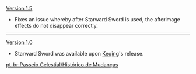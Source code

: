 {{Change History/Header}}
[[Version 1.5]]
*Fixes an issue whereby after Starward Sword is used, the afterimage effects do not disappear correctly.
----
[[Version 1.0]]
*Starward Sword was available upon [[Keqing]]'s release.
<noinclude>


[[pt-br:Passeio Celestial/Histórico de Mudanças]]
</noinclude>